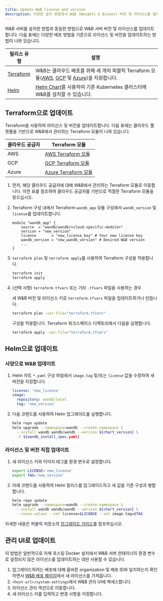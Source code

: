 ```yaml
---
title: Update W&B license and version
description: 다양한 설치 방법에서 W&B (Weights & Biases) 버전 및 라이선스를 업데이트하는 방법에 대한 가이드입니다.
---
```


W&B 서버를 설치한 방법과 동일한 방법으로 W&B 서버 버전 및 라이선스를 업데이트합니다. 다음 표에는 다양한 배포 방법을 기준으로 라이선스 및 버전을 업데이트하는 방법이 나와 있습니다.

| 릴리스 유형 | 설명 |
| --- | --- |
| [Terraform](#update-with-terraform) | W&B는 클라우드 배포를 위해 세 개의 퍼블릭 Terraform 모듈([AWS](https://registry.terraform.io/modules/wandb/wandb/aws/latest), [GCP](https://registry.terraform.io/modules/wandb/wandb/google/latest) 및 [Azure](https://registry.terraform.io/modules/wandb/wandb/azurerm/latest))을 지원합니다. |
| [Helm](#update-with-helm) | [Helm Chart](https://github.com/wandb/helm-charts)를 사용하여 기존 Kubernetes 클러스터에 W&B를 설치할 수 있습니다. |

## Terraform으로 업데이트

Terraform을 사용하여 라이선스 및 버전을 업데이트합니다. 다음 표에는 클라우드 플랫폼을 기반으로 W&B에서 관리하는 Terraform 모듈이 나와 있습니다.

|클라우드 공급자| Terraform 모듈|
|-----|-----|
|AWS|[AWS Terraform 모듈](https://registry.terraform.io/modules/wandb/wandb/aws/latest)|
|GCP|[GCP Terraform 모듈](https://registry.terraform.io/modules/wandb/wandb/google/latest)|
|Azure|[Azure Terraform 모듈](https://registry.terraform.io/modules/wandb/wandb/azurerm/latest)|

1. 먼저, 해당 클라우드 공급자에 대해 W&B에서 관리하는 Terraform 모듈로 이동합니다. 이전 표를 참조하여 클라우드 공급자를 기반으로 적절한 Terraform 모듈을 찾으십시오.
2. Terraform 구성 내에서 Terraform `wandb_app` 모듈 구성에서 `wandb_version` 및 `license`를 업데이트합니다.

   ```hcl
   module "wandb_app" {
       source  = "wandb/wandb/<cloud-specific-module>"
       version = "new_version"
       license       = "new_license_key" # Your new license key
       wandb_version = "new_wandb_version" # Desired W&B version
       ...
   }
   ```
3. `terraform plan` 및 `terraform apply`를 사용하여 Terraform 구성을 적용합니다.
   ```bash
   terraform init
   terraform apply
   ```

4. (선택 사항) `terraform.tfvars` 또는 기타 `.tfvars` 파일을 사용하는 경우

   새 W&B 버전 및 라이선스 키로 `terraform.tfvars` 파일을 업데이트하거나 만듭니다.
   ```bash
   terraform plan -var-file="terraform.tfvars"
   ```
   구성을 적용합니다. Terraform 워크스페이스 디렉토리에서 다음을 실행합니다.
   ```bash
   terraform apply -var-file="terraform.tfvars"
   ```
## Helm으로 업데이트

### 사양으로 W&B 업데이트

1. Helm 차트 `*.yaml` 구성 파일에서 `image.tag` 및/또는 `license` 값을 수정하여 새 버전을 지정합니다.

   ```yaml
   license: 'new_license'
   image:
     repository: wandb/local
     tag: 'new_version'
   ```

2. 다음 코맨드를 사용하여 Helm 업그레이드를 실행합니다.

   ```bash
   helm repo update
   helm upgrade --namespace=wandb --create-namespace \
     --install wandb wandb/wandb --version ${chart_version} \
     -f ${wandb_install_spec.yaml}
   ```

### 라이선스 및 버전 직접 업데이트

1. 새 라이선스 키와 이미지 태그를 환경 변수로 설정합니다.

   ```bash
   export LICENSE='new_license'
   export TAG='new_version'
   ```

2. 아래 코맨드를 사용하여 Helm 릴리스를 업그레이드하고 새 값을 기존 구성과 병합합니다.

   ```bash
   helm repo update
   helm upgrade --namespace=wandb --create-namespace \
     --install wandb wandb/wandb --version ${chart_version} \
     --reuse-values --set license=$LICENSE --set image.tag=$TAG
   ```

자세한 내용은 퍼블릭 저장소의 [업그레이드 가이드](https://github.com/wandb/helm-charts/blob/main/upgrade)를 참조하십시오.

## 관리 UI로 업데이트

이 방법은 일반적으로 자체 호스팅 Docker 설치에서 W&B 서버 컨테이너의 환경 변수로 설정되지 않은 라이선스를 업데이트하는 데만 사용할 수 있습니다.

1. 업그레이드하려는 배포에 대해 올바른 organization 및 배포 ID와 일치하는지 확인하면서 [W&B 배포 페이지](https://deploy.wandb.ai/)에서 새 라이선스를 가져옵니다.
2. `<host-url>/system-settings`에서 W&B 관리 UI에 엑세스합니다.
3. 라이선스 관리 섹션으로 이동합니다.
4. 새 라이선스 키를 입력하고 변경 사항을 저장합니다.
